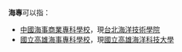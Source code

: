 '''海專'''可以指：
* [[中國海事商業專科學校|中國海事商業專科學校]]，現[[台北海洋技術學院|台北海洋技術學院]]
* [[國立高雄海事專科學校|國立高雄海事專科學校]]，現[[國立高雄海洋科技大學|國立高雄海洋科技大學]]

{{消歧義|H|Cat=二字消歧義}}